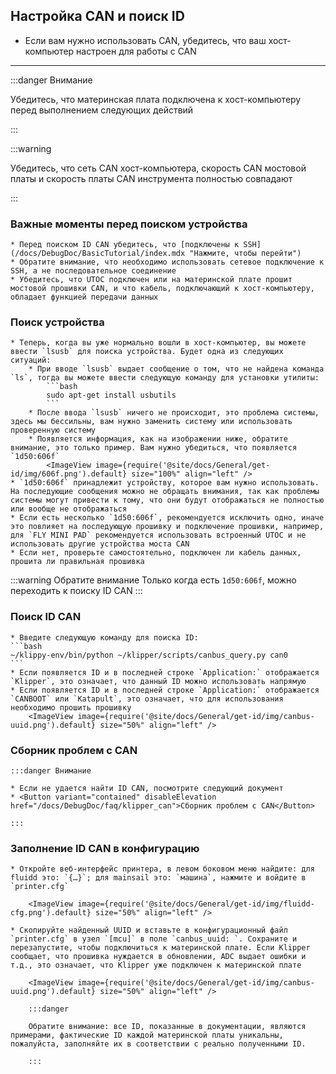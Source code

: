 
## Настройка CAN и поиск ID

* Если вам нужно использовать CAN, убедитесь, что ваш хост-компьютер настроен для работы с CAN

----

:::danger Внимание

Убедитесь, что материнская плата подключена к хост-компьютеру перед выполнением следующих действий

:::

:::warning

Убедитесь, что сеть CAN хост-компьютера, скорость CAN мостовой платы и скорость платы CAN инструмента полностью совпадают

:::

### Важные моменты перед поиском устройства

    * Перед поиском ID CAN убедитесь, что [подключены к SSH](/docs/DebugDoc/BasicTutorial/index.mdx "Нажмите, чтобы перейти")
    * Обратите внимание, что необходимо использовать сетевое подключение к SSH, а не последовательное соединение
    * Убедитесь, что UTOC подключен или на материнской плате прошит мостовой прошивки CAN, и что кабель, подключающий к хост-компьютеру, обладает функцией передачи данных

### Поиск устройства

    * Теперь, когда вы уже нормально вошли в хост-компьютер, вы можете ввести `lsusb` для поиска устройства. Будет одна из следующих ситуаций:
        * При вводе `lsusb` выдает сообщение о том, что не найдена команда `ls`, тогда вы можете ввести следующую команду для установки утилиты:
            ```bash
            sudo apt-get install usbutils
            ```
        * После ввода `lsusb` ничего не происходит, это проблема системы, здесь мы бессильны, вам нужно заменить систему или использовать проверенную систему
        * Появляется информация, как на изображении ниже, обратите внимание, это только пример. Вам нужно убедиться, что появляется `1d50:606f`
            <ImageView image={require('@site/docs/General/get-id/img/606f.png').default} size="100%" align="left" />
    * `1d50:606f` принадлежит устройству, которое вам нужно использовать. На последующие сообщения можно не обращать внимания, так как проблемы системы могут привести к тому, что они будут отображаться не полностью или вообще не отображаться
    * Если есть несколько `1d50:606f`, рекомендуется исключить одно, иначе это повлияет на последующую прошивку и подключение прошивки, например, для `FLY MINI PAD` рекомендуется использовать встроенный UTOC и не использовать другие устройства моста CAN
    * Если нет, проверьте самостоятельно, подключен ли кабель данных, прошита ли правильная прошивка

:::warning Обратите внимание
Только когда есть `1d50:606f`, можно переходить к поиску ID CAN
:::

### Поиск ID CAN

    * Введите следующую команду для поиска ID:
    ```bash
    ~/klippy-env/bin/python ~/klipper/scripts/canbus_query.py can0
    ```
    * Если появляется ID и в последней строке `Application:` отображается `Klipper`, это означает, что данный ID можно использовать напрямую
    * Если появляется ID и в последней строке `Application:` отображается `CANBOOT` или `Katapult`, это означает, что для использования необходимо прошить прошивку
        <ImageView image={require('@site/docs/General/get-id/img/canbus-uuid.png').default} size="50%" align="left" />


### Сборник проблем с CAN

    :::danger Внимание

    * Если не удается найти ID CAN, посмотрите следующий документ  
    * <Button variant="contained" disableElevation href="/docs/DebugDoc/faq/klipper_can">Сборник проблем с CAN</Button>

    :::

### Заполнение ID CAN в конфигурацию

    * Откройте веб-интерфейс принтера, в левом боковом меню найдите: для fluidd это: `{…}`; для mainsail это: `машина`, нажмите и войдите в `printer.cfg`

        <ImageView image={require('@site/docs/General/get-id/img/fluidd-cfg.png').default} size="50%" align="left" />

    * Скопируйте найденный UUID и вставьте в конфигурационный файл `printer.cfg` в узел `[mcu]` в поле `canbus_uuid: `. Сохраните и перезапустите, чтобы подключиться к материнской плате. Если Klipper сообщает, что прошивка нуждается в обновлении, ADC выдает ошибки и т.д., это означает, что Klipper уже подключен к материнской плате

        <ImageView image={require('@site/docs/General/get-id/img/canbus-uuid.png').default} size="50%" align="left" />

        :::danger

        Обратите внимание: все ID, показанные в документации, являются примерами, фактические ID каждой материнской платы уникальны, пожалуйста, заполняйте их в соответствии с реально полученными ID.

        :::
